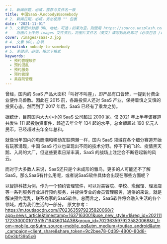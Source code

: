 ```yaml
---
# 1. 新闻标题，必填，推荐与文件名一致
title: 中国SaaS-从nobody到somebody
# 2. 新闻日期，必填，务必使用 "" 包裹
date: "2021-11-01"
# 3. 文章图片封面 URL 地址，可选；如果为空，则使用 https://source.unsplash.com/800x450/?city
#    将图片上传到 images 文件夹后，将图片文件名（英文）填写到此处即可（必须包含 /images/ 前缀）
cover: /images/saas-3.jpg
# 4. 文章 URL，必填
permalink: nobody-to-somebody
# 5. 关键词，必填，按以下格式
keywords:
  - 预约管理软件
  - 预约混乱
  - 预约服务
  - 预约管理
  - 美容院管理
---
```


  曾经，国内的 SaaS 产品大面积「叫好不叫座」，即产品有口皆碑，一提到付费企业便作鸟兽散。因此在 2015 前，各路投资人还对 SaaS 产业，保持着慎之又慎的投资心态。然而到了 2017 年后，SaaS 已经有了乘龙之势。
  
  据统计，目前国内大大小小的 SaaS 公司超过 2000 家。仅 2021 年上半年该赛道共发生 111 起投融资事件，趋近去年全年 134 起的水平，总金额超过 190 亿元人民币，已经超过去年全年总和。
  
  就像当年国内的电商潮和移动互联网潮一样，国内 SaaS 领域在各个细分赛道开始有玩家涌现，中国 SaaS 行业也呈现出不同的技术分野。停不下的飞轮、疫情黑天鹅、入局的大厂，但这些要素日渐丰满，SaaS 的战场上注定会不断卷起新的风云。
 
  而对于大多数人来说，SaaS还只是个未成形的雏鸟，更多的人可能还不了解SaaS，那么SaaS有什么用呢，或者说SaaS软件具体会出现在哪些方面呢？
  
  以智排科技为例，作为一个预约管理软件，可以对美容院、学校、瑜伽馆、理发店等一系列服务行业进行预约服务，并提供专业的会员管理服务，通俗的来说，就是解决预约混乱，联系商家的SaaS软件。总而言之，SaaS软件将会融入生活的各个领域，成为我们生活的一部分。
原文参考：https://m.toutiaocdn.com/i7023635979235820068/?app=news_article&timestamp=1637163001&use_new_style=1&req_id=2021111723300001013515719436014A3B&group_id=7023635979235820068&tt_from=mobile_qq&utm_source=mobile_qq&utm_medium=toutiao_android&utm_campaign=client_share&share_token=9c2bee78-0d39-4800-80d8-b0e3bf39b5c6
